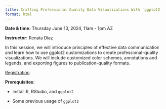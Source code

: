 ```yaml
---
title: Crafting Professional Quality Data Visualizations With `ggplot2`
format: html
---
```


**Date & time:** Thursday June 13, 2024, 11am - 1pm AZ

**Instructor:** Renata Diaz

In this session, we will introduce principles of effective data communication and learn how to use ggplot2 customizations to create professional-quality visualizations. We will include customized color schemes, annotations and legends, and exporting figures to publication-quality formats. 

[Registration](https://arizona.zoom.us/meeting/register/tZUpc-GrpjgvE9fWgeQBZqaVcEOUKxm76IbQ#/registration)

**Prerequisites:**

-   Install R, RStudio, and `ggplot2`

-   Some previous usage of `ggplot2`

